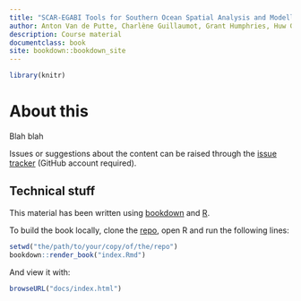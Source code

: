 ```yaml
---
title: "SCAR-EGABI Tools for Southern Ocean Spatial Analysis and Modelling"
author: Anton Van de Putte, Charlène Guillaumot, Grant Humphries, Huw Griffith, Ben Raymond
description: Course material
documentclass: book
site: bookdown::bookdown_site
---
```


```r
library(knitr)
```

# About this

Blah blah

Issues or suggestions about the content can be raised through the [issue tracker](https://github.com/SCAR/EGABIcourse19/issues) (GitHub account required).

## Technical stuff {-}

This material has been written using [bookdown](https://github.com/rstudio/bookdown) and [R](https://cran.r-project.org/).

To build the book locally, clone the [repo](https://github.com/SCAR/EGABIcourse19), open R and run the following lines:

```r
setwd("the/path/to/your/copy/of/the/repo")
bookdown::render_book("index.Rmd")
```

And view it with:
```r
browseURL("docs/index.html")
```

